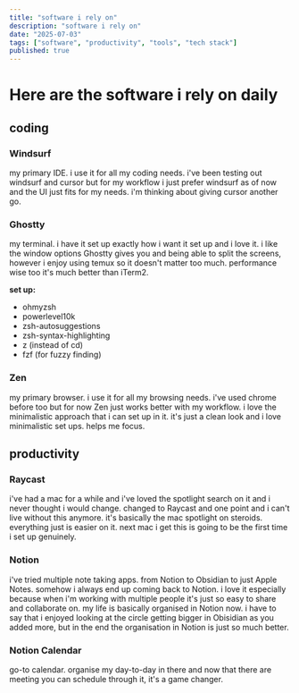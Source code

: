 ```yaml
---
title: "software i rely on"
description: "software i rely on"
date: "2025-07-03"
tags: ["software", "productivity", "tools", "tech stack"]
published: true
---
```


# Here are the software i rely on daily

## coding

### Windsurf

my primary IDE. i use it for all my coding needs. i've been testing out windsurf and cursor but for my workflow i just prefer windsurf as of now
and the UI just fits for my needs. i'm thinking about giving cursor another go.

### Ghostty

my terminal. i have it set up exactly how i want it set up and i love it. i like the window options Ghostty gives you and being able to split the
screens, however i enjoy using temux so it doesn't matter too much. performance wise too it's much better than iTerm2.

**set up:**

- ohmyzsh
- powerlevel10k
- zsh-autosuggestions
- zsh-syntax-highlighting
- z (instead of cd)
- fzf (for fuzzy finding)

### Zen

my primary browser. i use it for all my browsing needs. i've used chrome before too but for now Zen just works better with my workflow. i love the
minimalistic approach that i can set up in it. it's just a clean look and i love minimalistic set ups. helps me focus.

## productivity

### Raycast

i've had a mac for a while and i've loved the spotlight search on it and i never thought i would change. changed to Raycast and one point and i
can't live without this anymore. it's basically the mac spotlight on steroids. everything just is easier on it. next mac i get this is going to
be the first time i set up genuinely.

### Notion

i've tried multiple note taking apps. from Notion to Obsidian to just Apple Notes. somehow i always end up coming back to Notion. i love it especially
because when i'm working with multiple people it's just so easy to share and collaborate on. my life is basically organised in Notion now. i have to say
that i enjoyed looking at the circle getting bigger in Obisidian as you added more, but in the end the organisation in Notion is just so much better.

### Notion Calendar

go-to calendar. organise my day-to-day in there and now that there are meeting you can schedule through it, it's a game changer.
